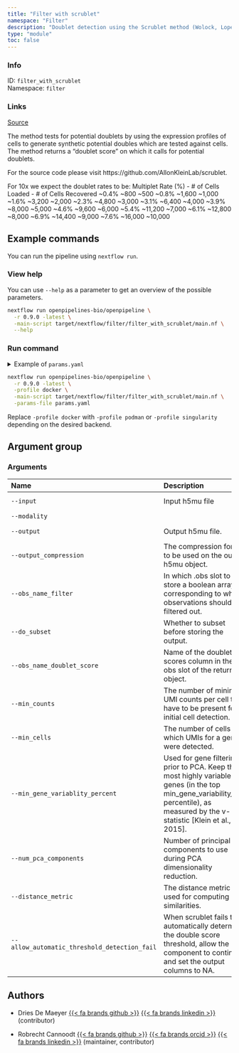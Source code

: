 ```yaml
---
title: "Filter with scrublet"
namespace: "Filter"
description: "Doublet detection using the Scrublet method (Wolock, Lopez and Klein, 2019)."
type: "module"
toc: false
---
```


::: {.column-margin}

### Info

ID: `filter_with_scrublet`  
Namespace: `filter`

### Links
[Source](https://github.com/openpipelines-bio/openpipeline/blob/0.9.0/./src/filter/filter_with_scrublet){.btn-action .btn-sm .btn-info .btn role="button"}

:::

The method tests for potential doublets by using the expression profiles of
cells to generate synthetic potential doubles which are tested against cells. 
The method returns a "doublet score" on which it calls for potential doublets.

For the source code please visit https://github.com/AllonKleinLab/scrublet.

For 10x we expect the doublet rates to be:
  Multiplet Rate (%) - # of Cells Loaded - # of Cells Recovered
  ~0.4% ~800 ~500
  ~0.8% ~1,600 ~1,000
  ~1.6% ~3,200 ~2,000
  ~2.3% ~4,800 ~3,000
  ~3.1% ~6,400 ~4,000
  ~3.9% ~8,000 ~5,000
  ~4.6% ~9,600 ~6,000
  ~5.4% ~11,200 ~7,000
  ~6.1% ~12,800 ~8,000
  ~6.9% ~14,400 ~9,000
  ~7.6% ~16,000 ~10,000


## Example commands

You can run the pipeline using `nextflow run`.

### View help

You can use `--help` as a parameter to get an overview of the possible parameters.

```bash
nextflow run openpipelines-bio/openpipeline \
  -r 0.9.0 -latest \
  -main-script target/nextflow/filter/filter_with_scrublet/main.nf \
  --help
```

### Run command

<details>
<summary>Example of `params.yaml`</summary>
```yaml
# Arguments
input: # please fill in - example: "input.h5mu"
modality: "rna"
# output: "$id.$key.output.h5mu"
# output_compression: "gzip"
obs_name_filter: "filter_with_scrublet"
do_subset: false
obs_name_doublet_score: "scrublet_doublet_score"
min_counts: 2
min_cells: 3
min_gene_variablity_percent: 85
num_pca_components: 30
distance_metric: "euclidean"
allow_automatic_threshold_detection_fail: false

# Nextflow input-output arguments
publish_dir: # please fill in - example: "output/"
# param_list: "my_params.yaml"
```
</details>

```bash
nextflow run openpipelines-bio/openpipeline \
  -r 0.9.0 -latest \
  -profile docker \
  -main-script target/nextflow/filter/filter_with_scrublet/main.nf \
  -params-file params.yaml
```

:::{.callout-note}
Replace `-profile docker` with `-profile podman` or `-profile singularity` depending on the desired backend.
:::

## Argument group

### Arguments

|Name                                         |Description                                                                                                                                                                            |Attributes                                    |
|:--------------------------------------------|:--------------------------------------------------------------------------------------------------------------------------------------------------------------------------------------|:---------------------------------------------|
|`--input`                                    |Input h5mu file                                                                                                                                                                        |`file`, required, example: `"input.h5mu"`     |
|`--modality`                                 |                                                                                                                                                                                       |`string`, default: `"rna"`                    |
|`--output`                                   |Output h5mu file.                                                                                                                                                                      |`file`, example: `"output.h5mu"`              |
|`--output_compression`                       |The compression format to be used on the output h5mu object.                                                                                                                           |`string`, example: `"gzip"`                   |
|`--obs_name_filter`                          |In which .obs slot to store a boolean array corresponding to which observations should be filtered out.                                                                                |`string`, default: `"filter_with_scrublet"`   |
|`--do_subset`                                |Whether to subset before storing the output.                                                                                                                                           |`boolean_true`                                |
|`--obs_name_doublet_score`                   |Name of the doublet scores column in the obs slot of the returned object.                                                                                                              |`string`, default: `"scrublet_doublet_score"` |
|`--min_counts`                               |The number of minimal UMI counts per cell that have to be present for initial cell detection.                                                                                          |`integer`, default: `2`                       |
|`--min_cells`                                |The number of cells in which UMIs for a gene were detected.                                                                                                                            |`integer`, default: `3`                       |
|`--min_gene_variablity_percent`              |Used for gene filtering prior to PCA. Keep the most highly variable genes (in the top min_gene_variability_pctl percentile), as measured by the v-statistic [Klein et al., Cell 2015]. |`double`, default: `85`                       |
|`--num_pca_components`                       |Number of principal components to use during PCA dimensionality reduction.                                                                                                             |`integer`, default: `30`                      |
|`--distance_metric`                          |The distance metric used for computing similarities.                                                                                                                                   |`string`, default: `"euclidean"`              |
|`--allow_automatic_threshold_detection_fail` |When scrublet fails to automatically determine the double score threshold,  allow the component to continue and set the output columns to NA.                                          |`boolean_true`                                |

## Authors


  * Dries De Maeyer [{{< fa brands github >}}](https://github.com/ddemaeyer) [{{< fa brands linkedin >}}](https://linkedin.com/in/dries-de-maeyer-b46a814) (contributor)

  * Robrecht Cannoodt [{{< fa brands github >}}](https://github.com/rcannood) [{{< fa brands orcid >}}](https://orcid.org/0000-0003-3641-729X) [{{< fa brands linkedin >}}](https://linkedin.com/in/robrechtcannoodt) (maintainer, contributor)
